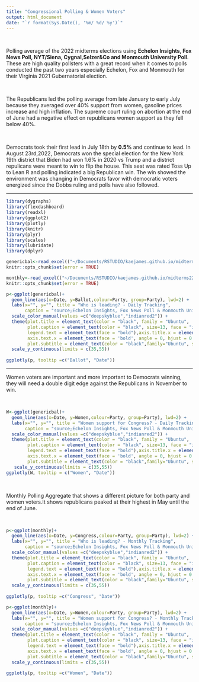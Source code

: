 ```yaml
---
title: "Congressional Polling & Women Voters"
output: html_document
date: "`r format(Sys.Date(), '%m/ %d/ %y')`" 
--- 
```


<br>

Polling average of the 2022 midterms elections using __Echelon Insights, Fox News Poll, NYT/Siena, Cygnal,Selzer&Co and Monmouth University Poll__. These are high quality pollsters with a great record when it comes to polls conducted the past two years especially Echelon, Fox and Monmouth for their Virginia 2021 Gubernatorial election. 

<br>

The Republicans led the polling average from late January to early July because they averaged over 40% support from women, gasoline prices increase and high inflation. The supreme court ruling on abortion at the end of June had a negative effect on republicans women support as they fell below 40%.

<br> 

Democrats took their first lead in July 18th by **0.5%** and continue to lead. In August 23rd,2022, Democrats won the special election for the New York 19th district that Biden had won 1.6% in 2020 vs Trump and a district repulicans were meant to win to flip the house. This seat was rated Toss Up to Lean R and polling indicated a big Republican win. The win showed the environment was changing in Democrats favor with democratic voters energized since the Dobbs ruling and polls have also followed.   

---------------------------------------------------------


```r
library(dygraphs)
library(flexdashboard)  
library(readxl)
library(ggplot2)
library(plotly)
library(knitr)
library(plyr)
library(scales) 
library(lubridate) 
library(dplyr)
```

```r
genericbal<-read_excel(("~/Documents/RSTUDIO/kaejames.github.io/midterms22.xlsx"), sheet = "daily") 
knitr::opts_chunk$set(error = TRUE)
```
```r
monthly<-read_excel(("~/Documents/RSTUDIO/kaejames.github.io/midterms22.xlsx"), sheet = "month") 
knitr::opts_chunk$set(error = TRUE)
```

 
```r
p<-ggplot(genericbal)+
  geom_line(aes(x=Date, y=Ballot,colour=Party, group=Party), lwd=2) +
  labs(x="", y="", title = "Who is leading? - Daily Tracking",
       caption = "source;Echelon Insights, Fox News Poll & Monmouth University")+
  scale_color_manual(values =c("deepskyblue","indianred2")) +
  theme(plot.title = element_text(color = "black", family = "Ubuntu",  size = 17, face="bold", hjust = 0),
        plot.caption = element_text(color = "black", size=13, face = "italic", family = "Ubuntu"),
        legend.text = element_text(face = "bold"),axis.title.x = element_text(family = 'Ubuntu', face = 'bold'),
        axis.text.x = element_text(face = 'bold', angle = 0, hjust = 0.5),axis.text.y = element_text(face = "bold"),
        plot.subtitle = element_text(color = "black",family="Ubuntu", size = 13)) +
  scale_y_continuous(limits = c(35,55))
  
ggplotly(p, tooltip =c("Ballot", "Date"))  
``` 

-------------------------------------------------------
<left>Women voters are important and more important to Democrats winning, they will need a double digit edge against the Republicans in November to win.</left>

<br>

```r
W<-ggplot(genericbal)+
  geom_line(aes(x=Date, y=Women,colour=Party, group=Party), lwd=2) +
  labs(x="", y="", title = "Women support for Congress? - Daily Tracking",
       caption = "source;Echelon Insights, Fox News Poll & Monmouth University")+
  scale_color_manual(values =c("deepskyblue","indianred2")) +
  theme(plot.title = element_text(color = "black", family = "Ubuntu",  size = 17, face="bold", hjust = 0),
        plot.caption = element_text(color = "black", size=13, face = "italic", family = "Ubuntu"),
        legend.text = element_text(face = "bold"),axis.title.x = element_text(family = 'Ubuntu', face = 'bold'),
        axis.text.x = element_text(face = 'bold', angle = 0, hjust = 0.5),axis.text.y = element_text(face = "bold"),
        plot.subtitle = element_text(color = "black",family="Ubuntu", size = 13))+
   scale_y_continuous(limits = c(35,55))
ggplotly(W, tooltip = c("Women", "Date"))  
``` 
<br>

<left>Monthly Polling Aggregate that shows a different picture for both party and women voters.It shows republicans peaked at their highest in May until the end of June.</left> 
 
<br> 
 
```r
p<-ggplot(monthly)+
  geom_line(aes(x=Date, y=Congress,colour=Party, group=Party), lwd=2) +
  labs(x="", y="", title = "Who is leading? - Monthly Tracking",
       caption = "source;Echelon Insights, Fox News Poll & Monmouth University")+
  scale_color_manual(values =c("deepskyblue","indianred2")) +
  theme(plot.title = element_text(color = "black", family = "Ubuntu",  size = 17, face="bold", hjust = 0),
        plot.caption = element_text(color = "black", size=13, face = "italic", family = "Ubuntu"),
        legend.text = element_text(face = "bold"),axis.title.x = element_text(family = 'Ubuntu', face = 'bold'),
        axis.text.x = element_text(face = 'bold', angle = 0, hjust = 0.5),axis.text.y = element_text(face = "bold"),
        plot.subtitle = element_text(color = "black",family="Ubuntu", size = 13)) +
  scale_y_continuous(limits = c(35,55))
  
ggplotly(p, tooltip =c("Congress", "Date"))  
``` 

```r
p<-ggplot(monthly)+
  geom_line(aes(x=Date, y=Women,colour=Party, group=Party), lwd=2) +
  labs(x="", y="", title = "Women support for Congress? - Monthly Tracking",
       caption = "source;Echelon Insights, Fox News Poll & Monmouth University")+
  scale_color_manual(values =c("deepskyblue","indianred2")) +
  theme(plot.title = element_text(color = "black", family = "Ubuntu",  size = 17, face="bold", hjust = 0),
        plot.caption = element_text(color = "black", size=13, face = "italic", family = "Ubuntu"),
        legend.text = element_text(face = "bold"),axis.title.x = element_text(family = 'Ubuntu', face = 'bold'),
        axis.text.x = element_text(face = 'bold', angle = 0, hjust = 0.5),axis.text.y = element_text(face = "bold"),
        plot.subtitle = element_text(color = "black",family="Ubuntu", size = 13)) +
  scale_y_continuous(limits = c(35,55))
  
ggplotly(p, tooltip =c("Women", "Date"))  
``` 